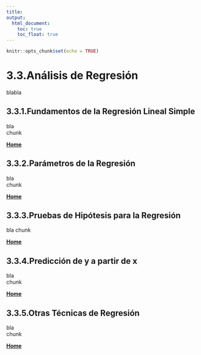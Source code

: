 ```yaml
---
title:
output:
  html_document:
    toc: true
    toc_float: true
---
```


```r
knitr::opts_chunk$set(echo = TRUE)
```

# 3.3.Análisis de Regresión

blabla  

## 3.3.1.Fundamentos de la Regresión Lineal Simple

bla  
chunk  

[  __Home__](https://dsfernandez.github.io/bioestadisticas/index.html)

## 3.3.2.Parámetros de la Regresión

bla  
chunk  

[  __Home__](https://dsfernandez.github.io/bioestadisticas/index.html)

## 3.3.3.Pruebas de Hipótesis para la Regresión

bla
chunk  

[  __Home__](https://dsfernandez.github.io/bioestadisticas/index.html)

## 3.3.4.Predicción de y a partir de x

bla  
chunk  

[  __Home__](https://dsfernandez.github.io/bioestadisticas/index.html)

## 3.3.5.Otras Técnicas de Regresión

bla  
chunk  

[  __Home__](https://dsfernandez.github.io/bioestadisticas/index.html)
